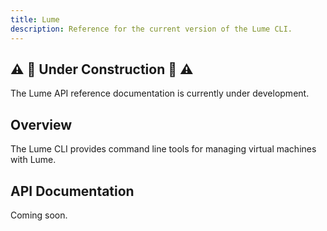 ```yaml
---
title: Lume
description: Reference for the current version of the Lume CLI.
---
```


## ⚠️ 🚧 Under Construction 🚧 ⚠️

The Lume API reference documentation is currently under development.

## Overview

The Lume CLI provides command line tools for managing virtual machines with Lume.

## API Documentation

Coming soon.
